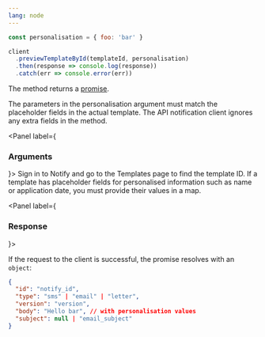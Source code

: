 ```yaml
---
lang: node
---
```


```javascript
const personalisation = { foo: 'bar' }

client
  .previewTemplateById(templateId, personalisation)
  .then(response => console.log(response))
  .catch(err => console.error(err))
```

The method returns a <a target="_blank" href="https://developer.mozilla.org/en-US/docs/Web/JavaScript/Guide/Using_promises">promise</a>.

The parameters in the personalisation argument must match the placeholder fields in the actual template.
The API notification client ignores any extra fields in the method.

<Panel label={<H3 appearAs={H5}>Arguments</H3>}>
  <Parameters>
    <Parameter required name="templateId">
      Sign in to Notify and go to the Templates page to find the template
      ID.
    </Parameter>
    <Parameter optional name="personalisation">
      If a template has placeholder fields for personalised information such as
      name or application date, you must provide their values in a map.
    </Parameter>
  </Parameters>
</Panel>

<Panel label={<H3 appearAs={H5}>Response</H3>}>

If the request to the client is successful, the promise resolves with an `object`:

```json
{
  "id": "notify_id",
  "type": "sms" | "email" | "letter",
  "version": "version",
  "body": "Hello bar", // with personalisation values
  "subject": null | "email_subject"
}
```

</Panel>
